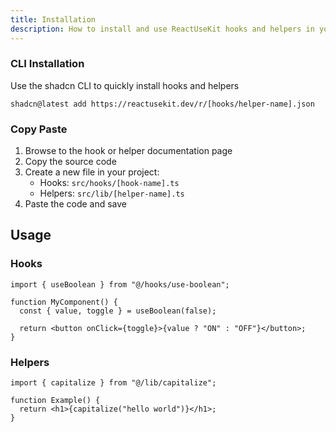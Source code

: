 ```yaml
---
title: Installation
description: How to install and use ReactUseKit hooks and helpers in your project
---
```


### CLI Installation

Use the shadcn CLI to quickly install hooks and helpers

```package-install
shadcn@latest add https://reactusekit.dev/r/[hooks/helper-name].json
```

### Copy Paste

1. Browse to the hook or helper documentation page
2. Copy the source code
3. Create a new file in your project:
   - Hooks: `src/hooks/[hook-name].ts`
   - Helpers: `src/lib/[helper-name].ts`
4. Paste the code and save

## Usage

### Hooks

```tsx
import { useBoolean } from "@/hooks/use-boolean";

function MyComponent() {
  const { value, toggle } = useBoolean(false);

  return <button onClick={toggle}>{value ? "ON" : "OFF"}</button>;
}
```

### Helpers

```tsx
import { capitalize } from "@/lib/capitalize";

function Example() {
  return <h1>{capitalize("hello world")}</h1>;
}
```
